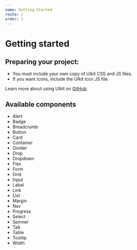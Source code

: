 ```yaml
---
name: Getting Started
route: /
order: 1
---
```



# Getting started

## Preparing your project:
- You must include your own copy of UIkit CSS and JS files.
- If you want icons, include the UIkit icon JS file.

Learn more about using UIkit on [GitHub](https://github.com/uikit/uikit#getting-started).

## Available components
* <Link to="/docs/alert">Alert</Link>
* <Link to="/docs/badge">Badge</Link>
* <Link to="/docs/breadcrumb">Breadcrumb</Link>
* <Link to="/docs/button">Button</Link>
* <Link to="/docs/card">Card</Link>
* <Link to="/docs/container">Container</Link>
* <Link to="/docs/divider">Divider</Link>
* <Link to="/docs/drop">Drop</Link>
* <Link to="/docs/dropdown">Dropdown</Link>
* <Link to="/docs/flex">Flex</Link>
* <Link to="/docs/form">Form</Link>
* <Link to="/docs/grid">Grid</Link>
* <Link to="/docs/input">Input</Link>
* <Link to="/docs/label">Label</Link>
* <Link to="/docs/link">Link</Link>
* <Link to="/docs/list">List</Link>
* <Link to="/docs/margin">Margin</Link>
* <Link to="/docs/nav">Nav</Link>
* <Link to="/docs/progress">Progress</Link>
* <Link to="/docs/select">Select</Link>
* <Link to="/docs/spinner">Spinner</Link>
* <Link to="/docs/tab">Tab</Link>
* <Link to="/docs/table">Table</Link>
* <Link to="/docs/tooltip">Tooltip</Link>
* <Link to="/docs/width">Width</Link>
